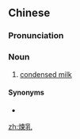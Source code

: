 {{also|炼乳}}
==Chinese==
{{zh-forms|s=炼乳}}

===Pronunciation===
{{zh-pron
|m=liànrǔ
|cat=n
}}

===Noun===
{{zh-noun}}

# [[condensed milk]]

====Synonyms====
* {{zh-l|煉奶}}

[[zh:煉乳]]

{{zh-cat|Milk}}